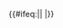 [[{{{s}}}|{{{g}}}]] {{#ifeq:{{{sc}}}|{{{tc}}}| |{{Flagicon|{{{sc}}}}}}}<!--

--><noinclude>

{{Documentation}}

<!-- Add categories and interwikis to the /doc subpage, not here! -->

</noinclude>